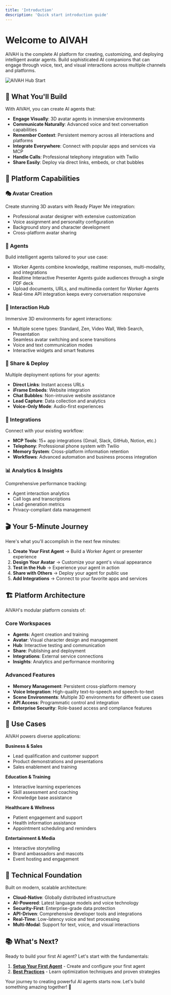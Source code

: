 ```yaml
---
title: 'Introduction'
description: 'Quick start introduction guide'
---
```


# Welcome to AIVAH

AIVAH is the complete AI platform for creating, customizing, and deploying intelligent avatar agents. Build sophisticated AI companions that can engage through voice, text, and visual interactions across multiple channels and platforms.

![AIVAH Hub Start](/AivahHubStart.png)

## 🎯 What You'll Build

With AIVAH, you can create AI agents that:

- **Engage Visually**: 3D avatar agents in immersive environments
- **Communicate Naturally**: Advanced voice and text conversation capabilities
- **Remember Context**: Persistent memory across all interactions and platforms
- **Integrate Everywhere**: Connect with popular apps and services via MCP
- **Handle Calls**: Professional telephony integration with Twilio
- **Share Easily**: Deploy via direct links, embeds, or chat bubbles

## 🚀 Platform Capabilities

### 🎭 Avatar Creation
Create stunning 3D avatars with Ready Player Me integration:
- Professional avatar designer with extensive customization
- Voice assignment and personality configuration
- Background story and character development
- Cross-platform avatar sharing

### 🧠 Agents
Build intelligent agents tailored to your use case:
- Worker Agents combine knowledge, realtime responses, multi-modality, and integrations
- Realtime Interactive Presenter Agents guide audiences through a single PDF deck
- Upload documents, URLs, and multimedia content for Worker Agents
- Real-time API integration keeps every conversation responsive

### 🌟 Interaction Hub
Immersive 3D environments for agent interactions:
- Multiple scene types: Standard, Zen, Video Wall, Web Search, Presentation
- Seamless avatar switching and scene transitions
- Voice and text communication modes
- Interactive widgets and smart features

### 📡 Share & Deploy
Multiple deployment options for your agents:
- **Direct Links**: Instant access URLs
- **iFrame Embeds**: Website integration
- **Chat Bubbles**: Non-intrusive website assistance
- **Lead Capture**: Data collection and analytics
- **Voice-Only Mode**: Audio-first experiences

### 🔗 Integrations
Connect with your existing workflow:
- **MCP Tools**: 15+ app integrations (Gmail, Slack, GitHub, Notion, etc.)
- **Telephony**: Professional phone system with Twilio
- **Memory System**: Cross-platform information retention
- **Workflows**: Advanced automation and business process integration

### 📊 Analytics & Insights
Comprehensive performance tracking:
- Agent interaction analytics
- Call logs and transcriptions
- Lead generation metrics
- Privacy-compliant data management

## 🎬 Your 5-Minute Journey

Here's what you'll accomplish in the next few minutes:

1. **Create Your First Agent** → Build a Worker Agent or presenter experience
2. **Design Your Avatar** → Customize your agent's visual appearance
3. **Test in the Hub** → Experience your agent in action
4. **Share with Others** → Deploy your agent for public use
5. **Add Integrations** → Connect to your favorite apps and services

## 🏗️ Platform Architecture

AIVAH's modular platform consists of:

### Core Workspaces
- **Agents**: Agent creation and training
- **Avatar**: Visual character design and management
- **Hub**: Interactive testing and communication
- **Share**: Publishing and deployment
- **Integrations**: External service connections
- **Insights**: Analytics and performance monitoring

### Advanced Features
- **Memory Management**: Persistent cross-platform memory
- **Voice Integration**: High-quality text-to-speech and speech-to-text
- **Scene Environments**: Multiple 3D environments for different use cases
- **API Access**: Programmatic control and integration
- **Enterprise Security**: Role-based access and compliance features

## 🎯 Use Cases

AIVAH powers diverse applications:

**Business & Sales**
- Lead qualification and customer support
- Product demonstrations and presentations
- Sales enablement and training

**Education & Training**
- Interactive learning experiences
- Skill assessment and coaching
- Knowledge base assistance

**Healthcare & Wellness**
- Patient engagement and support
- Health information assistance
- Appointment scheduling and reminders

**Entertainment & Media**
- Interactive storytelling
- Brand ambassadors and mascots
- Event hosting and engagement

## 🔧 Technical Foundation

Built on modern, scalable architecture:
- **Cloud-Native**: Globally distributed infrastructure
- **AI-Powered**: Latest language models and voice technology
- **Security-First**: Enterprise-grade data protection
- **API-Driven**: Comprehensive developer tools and integrations
- **Real-Time**: Low-latency voice and text processing
- **Multi-Modal**: Support for text, voice, and visual interactions

## 📚 What's Next?

Ready to build your first AI agent? Let's start with the fundamentals:

1. **[Setup Your First Agent](./setup-your-first-agent)** - Create and configure your first agent
2. **[Best Practices](./best-practice)** - Learn optimization techniques and proven strategies

Your journey to creating powerful AI agents starts now. Let's build something amazing together! 🚀
